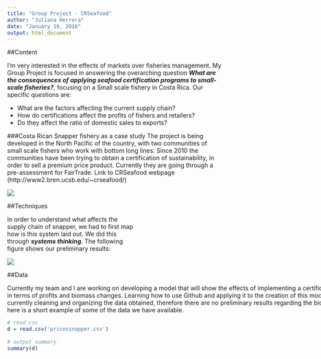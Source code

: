 ```yaml
---
title: "Group Project - CRSeafood"
author: "Juliana Herrera"
date: "January 19, 2016"
output: html_document
---
```


##Content

I'm very interested in the effects of markets over fisheries management. My Group Project is focused in answering the overarching question **_What are the consequences of applying seafood certification programs to 
small-scale fisheries?_**, focusing on a Small scale fishery in Costa Rica. Our specific questions are: 

  + What are the factors affecting the current supply chain?
  + How do certifications affect the profits of fishers and retailers?
  + Do they affect the ratio of domestic sales to exports?

###Costa Rican Snapper fishery as a case study
The project is being developed in the North Pacific of the country, with two communities of small scale fishers who work with bottom long lines. Since 2010 the communities have been trying to obtain a certification of sustainability, in order to sell a premium price product. Currently they are going through a pre-assessment for FairTrade. 
Link to CRSeafood webpage (http://www2.bren.ucsb.edu/~crseafood/)

<div style="width:300px; height=300px">
![](http://www.laff.bren.ucsb.edu/sites/www.laff.bren.ucsb.edu/files/styles/main_people_image/public/images/people/IMGP0301.JPG?itok=0OZ2DSQM)

##Techniques

In order to understand what affects the supply chain of snapper, we had to first map how is this system laid out. We did this through **_systems thinking_**. The following figure shows our preliminary results:

<div style="width:1000px; height=700px">
![](snappermap.png)

##Data

Currently my team and I are working on developing a model that will show the effects of implementing a certification. We are evaluating these changes in terms of profits and biomass changes. 
Learning how to use Github and applying it to the creation of this model would be a great advantage. We are currently cleaning and organizing the data obtained, therefore there are no preliminary results regarding the bio-economic model of snapper. However, here is a short example of some of the data we have available.

```r
# read csv
d = read.csv('pricessnapper.csv')
      
# output summary
summary(d)
```